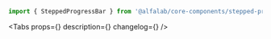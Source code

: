 

<Meta
    title='Components/Progress/SteppedProgressBar'
    component={SteppedProgressBar}
    id='SteppedProgressBar'
/>

<!-- Canvas -->

<Story name='SteppedProgressBar'>
    <SteppedProgressBar
        step={number('step', 1)}
        maxStep={number('maxStep', 3)}
        description={text('description', 'Выбор карты')}
        view={select('view', [
            'positive',
            'negative',
            'attention',
            'link',
            'tertiary',
            'secondary',
            'primary',
            'accent',
        ])}
    />
</Story>

<!-- Docs -->

<ComponentHeader
    name='SteppedProgressBar'
    version={version}
    package='@alfalab/core-components/stepped-progress-bar'
    design='https://www.figma.com/file/cdNnkh2QdxuvYLrBm4cubM/Web-%3A%3A-Core-Default-Components?node-id=516%3A25140'
/>

```jsx
import { SteppedProgressBar } from '@alfalab/core-components/stepped-progress-bar';
```

<Tabs
    props={<ArgsTable of={SteppedProgressBarTS} />}
    description={<Description />}
    changelog={<Changelog />}
/>

